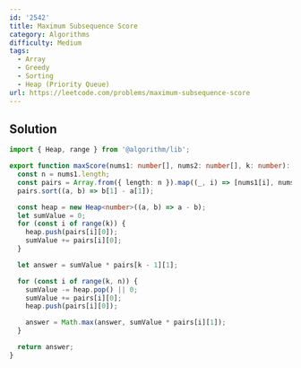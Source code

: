 ```yaml
---
id: '2542'
title: Maximum Subsequence Score
category: Algorithms
difficulty: Medium
tags:
  - Array
  - Greedy
  - Sorting
  - Heap (Priority Queue)
url: https://leetcode.com/problems/maximum-subsequence-score
---
```


## Solution

```typescript filename="solution.ts" copy
import { Heap, range } from '@algorithm/lib';

export function maxScore(nums1: number[], nums2: number[], k: number): number {
  const n = nums1.length;
  const pairs = Array.from({ length: n }).map((_, i) => [nums1[i], nums2[i]]);
  pairs.sort((a, b) => b[1] - a[1]);

  const heap = new Heap<number>((a, b) => a - b);
  let sumValue = 0;
  for (const i of range(k)) {
    heap.push(pairs[i][0]);
    sumValue += pairs[i][0];
  }

  let answer = sumValue * pairs[k - 1][1];

  for (const i of range(k, n)) {
    sumValue -= heap.pop() || 0;
    sumValue += pairs[i][0];
    heap.push(pairs[i][0]);

    answer = Math.max(answer, sumValue * pairs[i][1]);
  }

  return answer;
}
```
